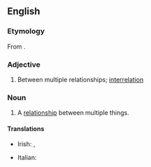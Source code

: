 ==English==

===Etymology===
From {{affix|en|inter-|relationship}}.

===Adjective===
{{en-adj|-}}

# Between multiple relationships; [[interrelation]]

===Noun===
{{en-noun}}

# A [[relationship]] between multiple things.

====Translations====
{{trans-top|a relationship between multiple things}}
* Irish: {{t|ga|idirghaol|m}}, {{t|ga|idirghaolmhaireacht|f}}
{{trans-mid}}
* Italian: {{t+|it|interrelazione|f}}
{{trans-bottom}}